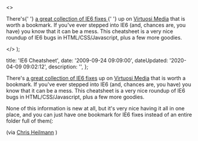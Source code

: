   <>
    <p>
      There's{' '}
      <a href="http&#58;//www.virtuosimedia.com/tutorials/ultimate-ie6-cheatsheet-how-to-fix-25-internet-explorer-6-bugs#javascript-detection">
        a great collection of IE6 fixes
      </a>{' '}
      up on <a href="http&#58;//www.virtuosimedia.com/">Virtuosi Media</a> that
      is worth a bookmark. If you've ever stepped into IE6 (and, chances are,
      you have) you know that it can be a mess. This cheatsheet is a very nice
      roundup of IE6 bugs in HTML/CSS/Javascript, plus a few more goodies.
    </p>
  </>
);


  title: 'IE6 Cheatsheet',
  date: '2009-09-24 09:09:00',
  dateUpdated: '2020-04-09 09:02:12',
  description: '',
};

There's [a great collection of IE6 fixes](http://www.virtuosimedia.com/tutorials/ultimate-ie6-cheatsheet-how-to-fix-25-internet-explorer-6-bugs#javascript-detection) up on [Virtuosi Media](http://www.virtuosimedia.com/) that is worth a bookmark. If you've ever stepped into IE6 (and, chances are, you have) you know that it can be a mess. This cheatsheet is a very nice roundup of IE6 bugs in HTML/CSS/Javascript, plus a few more goodies.

None of this information is new at all, but it's very nice having it all in one place, and you can just have one bookmark for IE6 fixes instead of an entire folder full of them(:

(via [Chris Heilmann](http://www.wait-till-i.com/2009/09/24/ttmmhtm-chrome-for-ie-3d-for-safari-and-firefox-nes-for-js-and-accessibility-and-an-open-internet-for-all/) )
